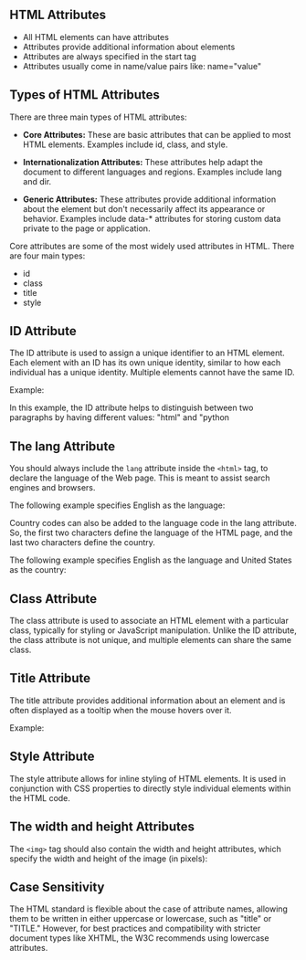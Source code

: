 
## HTML Attributes

-   All HTML elements can have attributes
-   Attributes provide additional information about elements
-   Attributes are always specified in the start tag
-   Attributes usually come in name/value pairs like: name="value"

## Types of HTML Attributes

There are three main types of HTML attributes:

-   **Core Attributes:** These are basic attributes that can be applied to most HTML elements. Examples include id, class, and style.

-   **Internationalization Attributes:** These attributes help adapt the document to different languages and regions. Examples include lang and dir.

-   **Generic Attributes:** These attributes provide additional information about the element but don't necessarily affect its appearance or behavior. Examples include data-\* attributes for storing custom data private to the page or application.

Core attributes are some of the most widely used attributes in HTML. There are four main types:

-   id
-   class
-   title
-   style

## ID Attribute

The ID attribute is used to assign a unique identifier to an HTML element. Each element with an ID has its own unique identity, similar to how each individual has a unique identity. Multiple elements cannot have the same ID.

Example:

<CodePreview code={idCode} />

In this example, the ID attribute helps to distinguish between two paragraphs by having different values: "html" and "python

## The lang Attribute

You should always include the `lang` attribute inside the `<html>` tag, to declare the language of the Web page. This is meant to assist search engines and browsers.

The following example specifies English as the language:

<CodePreview code={langCode} />
Country codes can also be added to the language code in the lang attribute. So, the
first two characters define the language of the HTML page, and the last two characters
define the country.

The following example specifies English as the language and United States as the country:

## Class Attribute

The class attribute is used to associate an HTML element with a particular class, typically for styling or JavaScript manipulation. Unlike the ID attribute, the class attribute is not unique, and multiple elements can share the same class.

## Title Attribute

The title attribute provides additional information about an element and is often displayed as a tooltip when the mouse hovers over it.

Example:

<CodePreview code={titleCode} />

## Style Attribute

The style attribute allows for inline styling of HTML elements. It is used in conjunction with CSS properties to directly style individual elements within the HTML code.

## The width and height Attributes

The `<img>` tag should also contain the width and height attributes, which specify the width and height of the image (in pixels):

<CodePreview code={heightCode} />

## Case Sensitivity

The HTML standard is flexible about the case of attribute names, allowing them to be written in either uppercase or lowercase, such as "title" or "TITLE." However, for best practices and compatibility with stricter document types like XHTML, the W3C recommends using lowercase attributes.

